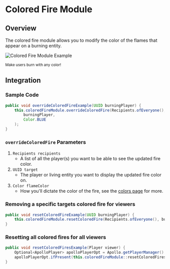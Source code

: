 # Colored Fire Module

## Overview

The colored fire module allows you to modify the color of the flames that appear on a burning entity.

![Colored Fire Module Example](https://i.imgur.com/tbVTcSA.png#center)

<div style={{ textAlign: "center" }}>
    <small>Make users burn with any color!</small>
</div>

## Integration

### Sample Code

```java
public void overrideColoredFireExample(UUID burningPlayer) {
    this.coloredFireModule.overrideColoredFire(Recipients.ofEveryone(),
        burningPlayer,
        Color.BLUE
    );
}
```

### `overrideColoredFire` Parameters

1. `Recipients recipients`
   - A list of all the player(s) you want to be able to see the updated fire color.
2. `UUID target`
   - The player or living entity you want to display the updated fire color on.
3. `Color flameColor`
   - How you'll dictate the color of the fire, see the [colors page](/apollo/developers/utilities/colors) for more.

### Removing a specific targets colored fire for viewers

```java
public void resetColoredFireExample(UUID burningPlayer) {
    this.coloredFireModule.resetColoredFire(Recipients.ofEveryone(), burningPlayer);
}
```

### Resetting all colored fires for all viewers

```java
public void resetColoredFiresExample(Player viewer) {
    Optional<ApolloPlayer> apolloPlayerOpt = Apollo.getPlayerManager().getPlayer(viewer.getUniqueId());
    apolloPlayerOpt.ifPresent(this.coloredFireModule::resetColoredFires);
}
```
